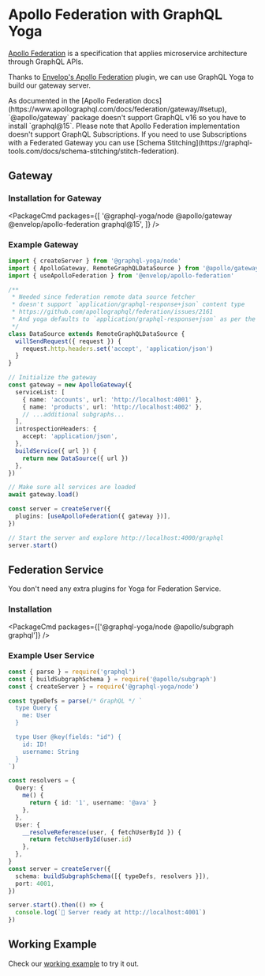 
# Apollo Federation with GraphQL Yoga

[Apollo Federation](https://apollographql.com/docs/federation) is a specification that applies microservice architecture through GraphQL APIs.

Thanks to [Envelop's Apollo Federation](https://envelop.dev/plugins/use-apollo-federation) plugin, we can use GraphQL Yoga to build our gateway server.

<Callout>
  As documented in the [Apollo Federation
  docs](https://www.apollographql.com/docs/federation/gateway/#setup),
  `@apollo/gateway` package doesn't support GraphQL v16 so you have to install
  `graphql@15`.
</Callout>

<Callout>
  Please note that Apollo Federation implementation doesn't support GraphQL
  Subscriptions. If you need to use Subscriptions with a Federated Gateway you
  can use [Schema
  Stitching](https://graphql-tools.com/docs/schema-stitching/stitch-federation).
</Callout>

## Gateway

### Installation for Gateway

<PackageCmd
  packages={[
    '@graphql-yoga/node @apollo/gateway @envelop/apollo-federation graphql@15',
  ]}
/>

### Example Gateway

```ts
import { createServer } from '@graphql-yoga/node'
import { ApolloGateway, RemoteGraphQLDataSource } from '@apollo/gateway'
import { useApolloFederation } from '@envelop/apollo-federation'

/**
 * Needed since federation remote data source fetcher
 * doesn't support `application/graphql-response+json` content type
 * https://github.com/apollographql/federation/issues/2161
 * And yoga defaults to `application/graphql-response+json` as per the spec.
 */
class DataSource extends RemoteGraphQLDataSource {
  willSendRequest({ request }) {
    request.http.headers.set('accept', 'application/json')
  }
}

// Initialize the gateway
const gateway = new ApolloGateway({
  serviceList: [
    { name: 'accounts', url: 'http://localhost:4001' },
    { name: 'products', url: 'http://localhost:4002' },
    // ...additional subgraphs...
  ],
  introspectionHeaders: {
    accept: 'application/json',
  },
  buildService({ url }) {
    return new DataSource({ url })
  },
})

// Make sure all services are loaded
await gateway.load()

const server = createServer({
  plugins: [useApolloFederation({ gateway })],
})

// Start the server and explore http://localhost:4000/graphql
server.start()
```

## Federation Service

You don't need any extra plugins for Yoga for Federation Service.

### Installation

<PackageCmd packages={['@graphql-yoga/node @apollo/subgraph graphql']} />

### Example User Service

```ts
const { parse } = require('graphql')
const { buildSubgraphSchema } = require('@apollo/subgraph')
const { createServer } = require('@graphql-yoga/node')

const typeDefs = parse(/* GraphQL */ `
  type Query {
    me: User
  }

  type User @key(fields: "id") {
    id: ID!
    username: String
  }
`)

const resolvers = {
  Query: {
    me() {
      return { id: '1', username: '@ava' }
    },
  },
  User: {
    __resolveReference(user, { fetchUserById }) {
      return fetchUserById(user.id)
    },
  },
}
const server = createServer({
  schema: buildSubgraphSchema([{ typeDefs, resolvers }]),
  port: 4001,
})

server.start().then(() => {
  console.log(`🚀 Server ready at http://localhost:4001`)
})
```

## Working Example

Check our [working example](https://github.com/dotansimha/graphql-yoga/tree/v2/examples/apollo-federation) to try it out.
